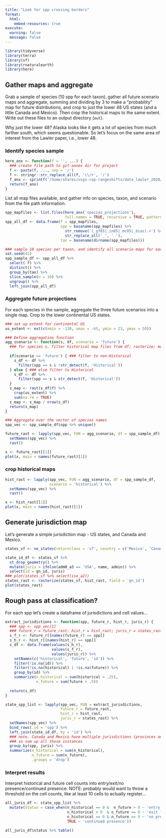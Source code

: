 ```yaml
---
title: "Look for spp crossing borders"
format: 
  html:
    embed-resources: true
execute:
  warning: false
  message: false
---
```


```r
library(tidyverse)
library(terra)
library(sf)
library(rnaturalearth)
library(here)
```

## Gather maps and aggregate

Grab a sample of species (10 spp for each taxon), gather all future scenario maps and aggregate, summing and dividing by 3 to make a "probability" map for future distributions, and crop to just the lower 48 US states (and a little Canada and Mexico).  Then crop the historical maps to the same extent.  Write out these files to an output directory (`out`).

Why just the lower 48?  Alaska looks like it gets a lot of species from much farther south, which seems questionable.  So let's focus on the same area of interest from the Lawler paper, i.e., lower 48.

### Identify species sample

```r
here_anx <- function(f = '', ...) { 
  ### create file path to git-annex dir for project
  f <- paste(f, ..., sep = '/')
  f <- stringr::str_replace_all(f, '\\/+', '/')
  f_anx <- sprintf('/home/shares/usgs-cap-rangeshifts/data_lawler_2020/%s', f)
  return(f_anx)
}
```

List all map files available, and gather info on species, taxon, and scenario from the file path information.

```r
spp_mapfiles <- list.files(here_anx('species_projections'), 
                           full.names = TRUE, recursive = TRUE, pattern = '.tif')
spp_all_df <- data.frame(f = spp_mapfiles,
                         spp = basename(spp_mapfiles) %>%
                           str_remove('(_gf85|_in85|_mc85|_bias).+') %>%
                           str_replace_all('_', ' '),
                         tax = basename(dirname(spp_mapfiles)))

### sample 10 species per taxon, and identify all scenario maps for each
set.seed(42)
spp_sample_df <- spp_all_df %>%
  select(-f) %>%
  distinct() %>%
  group_by(tax) %>%
  slice_sample(n = 10) %>%
  ungroup() %>%
  left_join(spp_all_df)
```

### Aggregate future projections

For each species in the sample, aggregate the three future scenarios into a single map.  Crop to the lower continental US states.

```r
### set up extent for continental US
us_extent <- ext(c(xmin = -130, xmax = -65, ymin = 23, ymax = 50))

### Define aggregation function
agg_scenario <- function(s, df, scenario = 'future') {
  ### for species s, filter historical map files from df; rasterize; mean
  
  if(scenario == 'future') { ### filter to non-Historical
    s_df <- df %>%
      filter(spp == s & !str_detect(f, 'Historical'))
  } else { ### else filter to Historical
    s_df <- df %>%
      filter(spp == s & str_detect(f, 'Historical'))
  }
  s_map <- rast(s_df$f) %>%
    crop(us_extent) %>%
    sum(na.rm = TRUE)
  s_map <- s_map / nrow(s_df)
  return(s_map)
}

### Aggregate over the vector of species names
spp_vec <- spp_sample_df$spp %>% unique()

future_rast <- lapply(spp_vec, FUN = agg_scenario, df = spp_sample_df) %>%
  setNames(spp_vec) %>%
  rast()

x <- future_rast[[1]]
plot(x, main = names(future_rast)[1])
```

### crop historical maps

```r
hist_rast <- lapply(spp_vec, FUN = agg_scenario, df = spp_sample_df, 
                    scenario = 'historical') %>%
  setNames(spp_vec) %>%
  rast()

x <- hist_rast[[1]]
plot(x, main = names(hist_rast)[1])

```

## Generate jurisdiction map

Let's generate a simple jurisdiction map - US states, and Canada and Mexico.

```r
states_sf <- ne_states(returnclass = 'sf', country = c('Mexico', 'Canada', 'United States of America')) 

state_id_df <- states_sf %>%
  st_drop_geometry() %>%
  mutate(juris = ifelse(adm0_a3 == 'USA', name, admin)) %>%
  select(id = gn_id, juris)
### plot(states_sf %>% select(iso_a2))
states_rast <- rasterize(states_sf, hist_rast, field = 'gn_id')
plot(states_rast)
```

## Rough pass at classification?

For each spp let's create a dataframe of jurisdictions and cell values...

```r
extract_jurisdictions <- function(spp, future_r, hist_r, juris_r) {
  ### spp <- spp_vec[1]
  ### future_r = future_rast; hist_r = hist_rast; juris_r = states_rast
  s_f_r <- future_r[[names(future_r) == spp]]
  s_h_r <- hist_r[[names(hist_r) == spp]]
  s_df <- data.frame(values(s_h_r), 
                     values(s_f_r), 
                     values(juris_r)) %>%
    setNames(c('historical', 'future', 'id')) %>%
    filter(!is.na(id)) %>%
    filter(!is.na(historical) | !is.na(future)) %>%
    group_by(id) %>%
    summarize(n_historical = sum(historical > .25),
              n_future = sum(future > .5))
  
  return(s_df)
}

state_spp_list <- lapply(spp_vec, FUN = extract_jurisdictions,
                         future_r = future_rast, 
                         hist_r = hist_rast,
                         juris_r = states_rast) %>%
  setNames(spp_vec) %>%
  bind_rows(.id = 'spp') %>%
  left_join(state_id_df, by = 'id') %>%
  ### note, Canada and Mexico have multiple jurisdictions (provinces and states)
  ### so sum up all those instances
  group_by(spp, juris) %>%
  summarize(n_historical = sum(n_historical),
            n_future = sum(n_future), 
            .groups = 'drop')
```

### Interpret results

Interpret historical and future cell counts into entry/exit/no presence/continued presence.  NOTE: probably would want to throw a threshold on the cell counts, like at least 10 cells to actually register...

```r
all_juris_df <- state_spp_list %>%
  mutate(status = case_when(n_historical == 0 &  n_future > 0 ~ 'entry into new',
                            n_historical > 0  & n_future == 0 ~ 'exit from historical',
                            n_historical == 0 & n_future == 0 ~ 'no presence',
                            TRUE ~ 'continued presence'))

all_juris_df$status %>% table()
```

